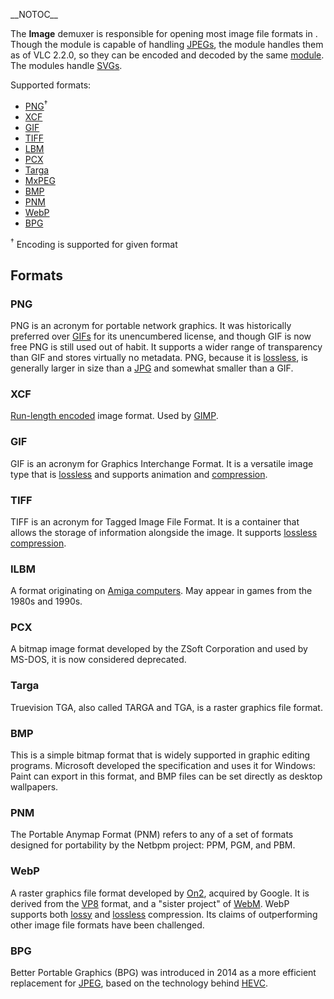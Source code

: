 __NOTOC__
{{mux|id=image|encoder=n}}

The '''Image''' demuxer is responsible for opening most image file formats in {{VLC}}.<br />
Though the {{docmod|image}} module is capable of handling [[JPEG]]s, the {{docmod|jpeg}} module handles them as of VLC 2.2.0, so they can be encoded and decoded by the same [[module]]. The {{docmod|svg}} modules handle [[SVG]]s.

Supported formats:
<div class="col6">
* [[#PNG|PNG]]<sup>&dagger;</sup>
* [[#XCF|XCF]]
* [[#GIF|GIF]]
* [[#TIFF|TIFF]]
* [[#ILBM|LBM]]
* [[#PCX|PCX]]
* [[#Targa|Targa]]
* [[MxPEG]]
* [[#BMP|BMP]]
* [[#PNM|PNM]]
* [[#WebP|WebP]]
* [[#BPG|BPG]]
</div>
<sup>&dagger;</sup> Encoding is supported for given format

== Formats ==
=== PNG ===
{{Wikipedia|Portable Network Graphics}}
PNG is an acronym for portable network graphics. It was historically preferred over [[#GIF|GIF]]s for its unencumbered license, and though GIF is now free PNG is still used out of habit. It supports a wider range of transparency than GIF and stores virtually no metadata. PNG, because it is [[lossless]], is generally larger in size than a [[JPG]] and somewhat smaller than a GIF.

=== XCF ===
{{Wikipedia|XCF (file format)}}
[[RLE|Run-length encoded]] image format. Used by [[wikipedia:GNU Image Manipulation Program|GIMP]].

=== GIF ===
{{Wikipedia|GIF}}
GIF is an acronym for Graphics Interchange Format. It is a versatile image type that is [[lossless]] and supports animation and [[compression]].

=== TIFF ===
{{Wikipedia|TIFF}}
TIFF is an acronym for Tagged Image File Format. It is a container that allows the storage of information alongside the image. It supports [[lossless]] [[compression]].

=== ILBM ===
{{Website|ILBM|on=AmigaOS Wiki|https://wiki.amigaos.net/wiki/ILBM_IFF_Interleaved_Bitmap}}
A format originating on [[wikipedia:Amiga|Amiga computers]]. May appear in games from the 1980s and 1990s.

=== PCX ===
{{Wikipedia|PCX}}
A bitmap image format developed by the ZSoft Corporation and used by MS-DOS, it is now considered deprecated.

=== Targa ===
{{Wikipedia|Truevision TGA}}
Truevision TGA, also called TARGA and TGA, is a raster graphics file format.

=== BMP ===
This is a simple bitmap format that is widely supported in graphic editing programs. Microsoft developed the specification and uses it for Windows: Paint can export in this format, and BMP files can be set directly as desktop wallpapers.

=== PNM ===
{{Wikipedia|Netbpm format}}
The Portable Anymap Format (PNM) refers to any of a set of formats designed for portability by the Netbpm project: PPM, PGM, and PBM.

=== WebP ===
{{Wikipedia|WebP}}
A raster graphics file format developed by [[On2]], acquired by Google. It is derived from the [[VP8]] format, and a "sister project" of [[WebM]]. WebP supports both [[lossy]] and [[lossless]] compression. Its claims of outperforming other image file formats have been challenged.

=== BPG ===
{{Website|BPG|https://bellard.org/bpg/}}
Better Portable Graphics (BPG) was introduced in 2014 as a more efficient replacement for [[JPEG]], based on the technology behind [[HEVC]].